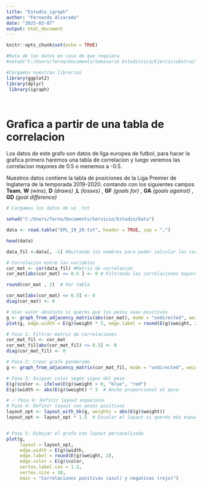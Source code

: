 ```yaml
---
title: "Estudio_igraph"
author: "Fernando Alvarado"
date: "2025-03-07"
output: html_document
---
```


```r
knitr::opts_chunk$set(echo = TRUE)

#Ruta de los datos en caso de que requiera
#setwd("C:/Users/ferna/Documents/Seminario Estadistica/EjercicioExtra1")

#Cargamos nuestras librerías 
library(ggplot2)
library(dplyr)
 library(igraph) 




```


# Grafica a partir de una tabla de correlacion

Los datos de este grafo son datos de liga europea de futbol, para hacer la grafica primero haremos una tabla de correlacion y luego veremos las correlacion mayores de 0.5 o menemos  a -0.5.

Nuestros datos contiene la tabla de posiciones de la Liga Premier de Inglaterra de la temporada 2019-2020. contando con los siguientes campos 
 **Team**, **W** *(wins)*, **D** *(draws)* ,**L** *(losses)* , **GF** *(goals for)* , **GA** *(goals against)* , **GD** *(goal difference)*


```r
# Cargamos los datos de un .txt

setwd("C:/Users/ferna/Documents/Servicio/Estudio/Data")

data <- read.table("EPL_19_20.txt", header = TRUE, sep = ",")
```

```r
head(data)
```

```r
data_fil <-data[, -1] #Quitando los nombres para poder calcular las correlaciones

# Correlacion entre las variables
cor_mat <- cor(data_fil) #Matriz de correlacion
cor_mat[abs(cor_mat) <= 0.5 ] <- 0 # Filtrando las correlaciones mayores a 0.5 o menores a -0.5

round(cor_mat , 2)  # Ver tabla
```

```r
cor_mat[abs(cor_mat) <= 0.5] <- 0
diag(cor_mat) <- 0

# Usar valor absoluto si querés que los pesos sean positivos
g <- graph_from_adjacency_matrix(abs(cor_mat), mode = "undirected", weighted = TRUE)
plot(g, edge.width = E(g)$weight * 5, edge.label = round(E(g)$weight, 2))
```


```r
# Paso 1: Filtrar matriz de correlaciones
cor_mat_fil <- cor_mat
cor_mat_fil[abs(cor_mat_fil) <= 0.5] <- 0
diag(cor_mat_fil) <- 0

# Paso 2: Crear grafo ponderado
g <- graph_from_adjacency_matrix(cor_mat_fil, mode = "undirected", weighted = TRUE)

# Paso 3: Asignar color según signo del peso
E(g)$color <- ifelse(E(g)$weight > 0, "blue", "red")
E(g)$width <- abs(E(g)$weight) * 5  # Ancho proporcional al peso

# ✅ Paso 4: Definir layout espacioso
# Paso 4: Definir layout con pesos positivos
layout_opt <- layout_with_kk(g, weights = abs(E(g)$weight))
layout_opt <- layout_opt * 1.5  # Escalar el layout si querés más espacio


# Paso 5: Dibujar el grafo con layout personalizado
plot(g,
     layout = layout_opt,
     edge.width = E(g)$width,
     edge.label = round(E(g)$weight, 2),
     edge.color = E(g)$color,
     vertex.label.cex = 1.2,
     vertex.size = 30,
     main = "Correlaciones positivas (azul) y negativas (rojo)")

```

